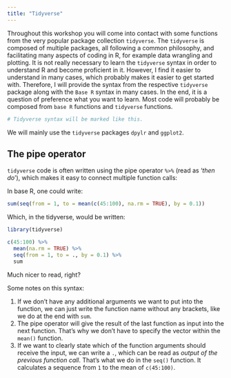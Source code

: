 ```yaml
---
title: "Tidyverse"
---
```


Throughout this workshop you will come into contact with some functions from the very popular package collection `tidyverse`. The `tidyverse` is composed of multiple packages, all following a common philosophy, and facilitating many aspects of coding in R, for example data wrangling and plotting. It is not really necessary to learn the `tidyverse` syntax in order to understand R and become proficient in it. However, I find it easier to understand in many cases, which probably makes it easier to get started with. Therefore, I will provide the syntax from the respective `tidyverse` package along with the `Base R` syntax in many cases. In the end, it is a question of preference what you want to learn. Most code will probably be composed from `base R` functions and `tidyverse` functions.

::: tidy
```r
# Tidyverse syntax will be marked like this.
```
:::

We will mainly use the `tidyverse` packages `dpylr` and `ggplot2`.

## The pipe operator

`tidyverse` code is often written using the pipe operator `%>%` (read as '*then do*'), which makes it easy to connect multiple function calls:

In base R, one could write:

```r
sum(seq(from = 1, to = mean(c(45:100), na.rm = TRUE), by = 0.1))
```

Which, in the tidyverse, would be written:

::: tidy
```r
library(tidyverse)

c(45:100) %>%
  mean(na.rm = TRUE) %>%
  seq(from = 1, to = ., by = 0.1) %>%
  sum
```
:::

Much nicer to read, right?

Some notes on this syntax:

1.  If we don't have any additional arguments we want to put into the function, we can just write the function name without any brackets, like we do at the end with `sum`.
2.  The pipe operator will give the result of the last function as input into the next function. That's why we don't have to specify the vector within the `mean()` function.
3.  If we want to clearly state which of the function arguments should receive the input, we can write a `.`, which can be read as *output of the previous function call*. That's what we do in the `seq()` function. It calculates a sequence from `1` to the mean of `c(45:100)`.
